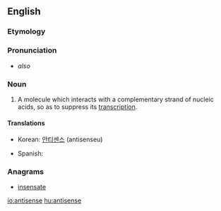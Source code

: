 ==English==

===Etymology===

{{prefix|anti|sense}}

===Pronunciation===

* {{IPA|æntaɪsɛns}} ''also'' {{IPAchar|æntisɛns}}

===Noun===
{{en-noun}}

# {{context|genetics|lang=en}} A molecule which interacts with a complementary strand of nucleic acids, so as to suppress its [[transcription]].

====Translations====
{{trans-top|a molecule which suppresses transcription}}
* Korean: [[안티센스]] (antisenseu)
{{trans-mid}}
* Spanish: {{t-|es|antisentido|m}}
{{trans-bottom}}

===Anagrams===
* [[insensate#English|insensate]]

[[io:antisense]]
[[hu:antisense]]